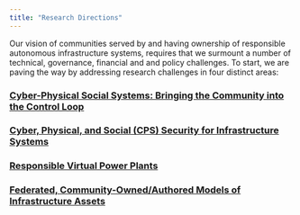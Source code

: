 ```yaml
---
title: "Research Directions"
---
```

Our vision of communities served by and having ownership of responsible autonomous infrastructure systems, requires that we surmount a number of technical, governance, financial and and policy challenges. To start, we are paving the way by addressing research challenges in four distinct areas: 

### [Cyber-Physical Social Systems: Bringing the Community into the Control Loop](cpss.html)

### [Cyber, Physical, and Social (CPS) Security for Infrastructure Systems](cps-security.html)

### [Responsible Virtual Power Plants](responsible-power.html)

### [Federated, Community-Owned/Authored Models of Infrastructure Assets](federated-twins.html)



